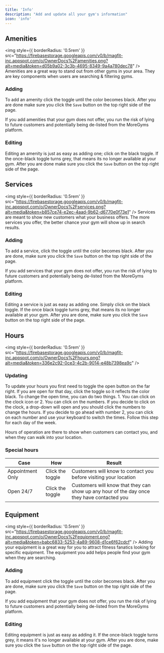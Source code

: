 ```yaml
---
title: 'Info'
description: "Add and update all your gym's information"
icon: 'info'
---
```



## Amenities

<img
  style={{ borderRadius: '0.5rem' }}
  src="https://firebasestorage.googleapis.com/v0/b/magfit-inc.appspot.com/o/OwnerDocs%2Famenities.png?alt=media&token=d05b9a02-3c3b-4695-8349-9a4a780dec78"
/>
Amenities are a great way to stand out from other gyms in your area. They are key components when users are searching & filtering gyms. 
### Adding

To add an amenity click the toggle until the color becomes black. After you are done make sure you click the `Save` button on the top right side of the page.

<Warning>

If you add amenities that your gym does not offer, you run the risk of lying to future customers and potentially being de-listed from the MoreGyms platform.

</Warning>

### Editing

Editing an amenity is just as easy as adding one; click on the black toggle. If the once-black toggle turns grey, that means its no longer available at your gym. After you are done make sure you click the `Save` button on the top right side of the page.


## Services
<img
  style={{ borderRadius: '0.5rem' }}
  src="https://firebasestorage.googleapis.com/v0/b/magfit-inc.appspot.com/o/OwnerDocs%2Fservices.png?alt=media&token=b857ce74-e2ec-4aad-9b62-d6770e0f73e1"
/>
Services are meant to show new customers what your business offers. The more services you offer, the better chance your gym will show up in search results.
### Adding

To add a service, click the toggle until the color becomes black. After you are done, make sure you click the `Save` button on the top right side of the page.

<Warning>

If you add services that your gym does not offer, you run the risk of lying to future customers and potentially being de-listed from the MoreGyms platform.

</Warning>

### Editing

Editing a service is just as easy as adding one. Simply click on the black toggle. If the once black toggle turns grey, that means its no longer available at your gym. After you are done, make sure you click the `Save` button on the top right side of the page.


## Hours
<img
  style={{ borderRadius: '0.5rem' }}
  src="https://firebasestorage.googleapis.com/v0/b/magfit-inc.appspot.com/o/OwnerDocs%2Fhours.png?alt=media&token=336e2c92-0ce3-4c2b-9014-e48b7398ea9c"
/>
### Updating

To update your hours you first need to toggle the open button on the far right. If you are open for that day, click the toggle so it reflects the color black. To change the open time, you can do two things. 1. You can click on the clock icon or 2. You can click on the numbers. If you decide to click on the clock, a drop-down will open and you should click the numbers to change the hours. If you decide to go ahead with number 2, you can click on each number and use your keyboard to switch the times. Follow this step for each day of the week.

<Note>
Hours of operation are there to show when customers can contact you, and when they can walk into your location.
</Note>

### Special hours

| Case   | How          | Result                 |
| ----------- | ------------------------ | ---------------------- |
| Appointment Only | Click the toggle | Customers will know to contact you before visiting your location  |
| Open 24/7   | Click the toggle   | Customers will know that they can show up any hour of the day once they have contacted you   |


## Equipment
<img
  style={{ borderRadius: '0.5rem' }}
  src="https://firebasestorage.googleapis.com/v0/b/magfit-inc.appspot.com/o/OwnerDocs%2Fequipment.png?alt=media&token=babc6833-5253-4a89-9608-d1ce6f62cdcf"
/>
Adding your equipment is a great way for you to attract fitness fanatics looking for specific equipment. The equipment you add helps people find your gym when they are searching. 
### Adding

To add equipment click the toggle until the color becomes black. After you are done, make sure you click the `Save` button on the top right side of the page.

<Warning>

If you add equipment that your gym does not offer, you run the risk of lying to future customers and potentially being de-listed from the MoreGyms platform.

</Warning>

### Editing

Editing equipment is just as easy as adding it. If the once-black toggle turns grey, it means it's no longer available at your gym. After you are done, make sure you click the `Save` button on the top right side of the page.



